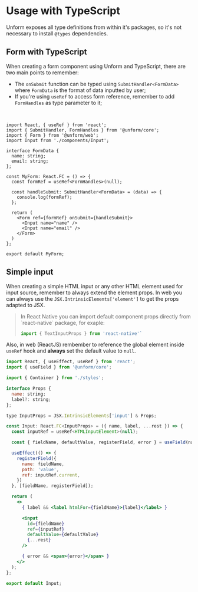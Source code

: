 # Usage with TypeScript

Unform exposes all type definitions from within it's packages, so it's not necessary to install `@types` dependencies.

## Form with TypeScript

When creating a form component using Unform and TypeScript, there are two main points to remember:

- The `onSubmit` function can be typed using `SubmitHandler<FormData>` where `FormData` is the format of data inputted by user;
- If you're using `useRef` to access form reference, remember to add `FormHandles` as type parameter to it;

<br />

```tsx lineNumbers=true
import React, { useRef } from 'react';
import { SubmitHandler, FormHandles } from '@unform/core';
import { Form } from '@unform/web';
import Input from './components/Input';

interface FormData {
  name: string;
  email: string;
};

const MyForm: React.FC = () => {
  const formRef = useRef<FormHandles>(null);

  const handleSubmit: SubmitHandler<FormData> = (data) => {
    console.log(formRef);
  };

  return (
    <Form ref={formRef} onSubmit={handleSubmit}>
      <Input name="name" />
      <Input name="email" />
    </Form>
  )
};

export default MyForm;
```

## Simple input

When creating a simple HTML input or any other HTML element used for input source, remember to always extend the element props. In web you can always use the `JSX.IntrinsicElements['element']` to get the props adapted to JSX.

<blockquote>
<p>In React Native you can import default component props directly from `react-native` package, for exaple:</p>

```jsx
import { TextInputProps } from 'react-native'`
```
</blockquote>

Also, in web (ReactJS) rembember to reference the global element inside `useRef` hook and **always** set the default value to `null`.

```jsx lineNumbers=true
import React, { useEffect, useRef } from 'react';
import { useField } from '@unform/core';

import { Container } from './styles';

interface Props {
  name: string;
  label?: string;
};

type InputProps = JSX.IntrinsicElements['input'] & Props;

const Input: React.FC<InputProps> = ({ name, label, ...rest }) => {
  const inputRef = useRef<HTMLInputElement>(null);

  const { fieldName, defaultValue, registerField, error } = useField(name);

  useEffect(() => {
    registerField({
      name: fieldName,
      path: 'value',
      ref: inputRef.current,
    })
  }, [fieldName, registerField]);

  return (
    <>
      { label && <label htmlFor={fieldName}>{label}</label> }

      <input
        id={fieldName}
        ref={inputRef}
        defaultValue={defaultValue}
        {...rest}
      />

      { error && <span>{error}</span> }
    </>
  );
};

export default Input;
```
